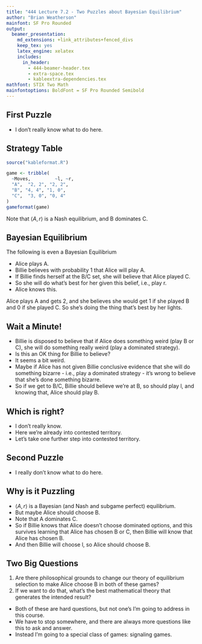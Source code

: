 ```yaml
---
title: "444 Lecture 7.2 - Two Puzzles about Bayesian Equilibrium"
author: "Brian Weatherson"
mainfont: SF Pro Rounded
output:
  beamer_presentation:
    md_extensions: +link_attributes+fenced_divs
    keep_tex: yes
    latex_engine: xelatex
    includes:
      in_header: 
        - 444-beamer-header.tex
        - extra-space.tex
        - kableextra-dependencies.tex
mathfont: STIX Two Math
mainfontoptions: BoldFont = SF Pro Rounded Semibold
---
```


## First Puzzle

\begin{center}
\begin{istgame}
%\setistgrowdirection'{east}
\xtdistance{15mm}{30mm}
\istroot(0){Alice}
  \istb{A}[al]{(2,2)}
  \istb{B}[r]
  \istb{C}[ar]
  \endist
\xtdistance{10mm}{20mm}
\istroot(1)(0-2)
  \istb{l}[al]{(4,4)}
  \istb{r}[ar]{(1,0)}
  \endist
\istroot(2)(0-3)
  \istb{l}[al]{(3,0)}
  \istb{r}[ar]{(0,4)}
  \endist
\xtInfoset(1)(2){Billie}
\end{istgame}
\end{center}

- I don't really know what to do here.

## Strategy Table

```r
source("kableformat.R")
```

```r
game <- tribble(
  ~Moves,         ~l, ~r,
  "A",  "2, 2", "2, 2", 
  "B", "4, 4", "1, 0",
  "C",  "3, 0", "0, 4"
)
gameformat(game)
```

Note that $\langle A, r \rangle$ is a Nash equilibrium, and B dominates C.

## Bayesian Equilibrium

The following is even a Bayesian Equilibrium

- Alice plays A.
- Billie believes with probability 1 that Alice will play A.
- If Billie finds herself at the B/C set, she will believe that Alice played C.
- So she will do what's best for her given this belief, i.e., play r.
- Alice knows this.

Alice plays A and gets 2, and she believes she would get 1 if she played B and 0 if she played C. So she's doing the thing that's best by her lights.

## Wait a Minute!

- Billie is disposed to believe that if Alice does something weird (play B or C), she will do something really weird (play a dominated strategy).
- Is this an OK thing for Billie to believe?
- It seems a bit weird.
- Maybe if Alice has not given Billie conclusive evidence that she will do something bizarre - i.e., play a dominated strategy - it's wrong to believe that she's done something bizarre.
- So if we get to B/C, Billie should believe we're at B, so should play l, and knowing that, Alice should play B.

## Which is right?

- I don't really know.
- Here we're already into contested territory.
- Let's take one further step into contested territory.

## Second Puzzle

\begin{center}
\begin{istgame}
%\setistgrowdirection'{east}
\xtdistance{15mm}{30mm}
\istroot(0){Alice}
  \istb{A}[al]{(3,3)}
  \istb{B}[r]
  \istb{C}[ar]
  \endist
\xtdistance{10mm}{20mm}
\istroot(1)(0-2)
  \istb{l}[al]{(4,4)}
  \istb{r}[ar]{(0,0)}
  \endist
\istroot(2)(0-3)
  \istb{l}[al]{(2,0)}
  \istb{r}[ar]{(1,4)}
  \endist
\xtInfoset(1)(2){Billie}
\end{istgame}
\end{center}

- I really don't know what to do here.

## Why is it Puzzling

- $\langle A, r \rangle$ is a Bayesian (and Nash and subgame perfect) equilibrium.
- But maybe Alice should choose B. \pause
- Note that A dominates C.
- So if Billie knows that Alice doesn't choose dominated options, and this survives learning that Alice has chosen B or C, then Billie will know that Alice has chosen B.
- And then Billie will choose l, so Alice should choose B.

## Two Big Questions

1. Are there philosophical grounds to change our theory of equilibrium selection to make Alice choose B in both of these games?
2. If we want to do that, what's the best mathematical theory that generates the intended result?

- Both of these are hard questions, but not one's I'm going to address in this course. 
- We have to stop somewhere, and there are always more questions like this to ask and answer. 
- Instead I'm going to a special class of games: signaling games.